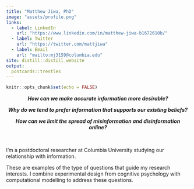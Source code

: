 ```yaml
---
title: "Matthew Jiwa, PhD"
image: "assets/profile.png"
links:
  - label: LinkedIn
    url: "https://www.linkedin.com/in/matthew-jiwa-b1672610b/"
  - label: Twitter
    url: "https://twitter.com/mattjiwa"
  - label: Email
    url: "mailto:mj3159@columbia.edu"
site: distill::distill_website
output:
  postcards::trestles
---
```


```r
knitr::opts_chunk$set(echo = FALSE)
```

<center><b>
*How can we make accurate information more desirable?*

*Why do we tend to prefer information that supports our existing beliefs?*

*How can we limit the spread of misinformation and disinformation online?*
</b></center>
<br>

I'm a postdoctoral researcher at Columbia University studying our relationship with information.

These are examples of the type of questions that guide my research interests. I combine experimental design from cognitive psychology with computational modelling to address these questions.
